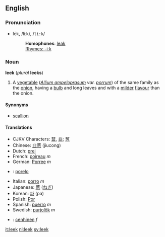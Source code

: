 ==English==
===Pronunciation===
*lēk, /liːk/, /<tt>li:k</tt>/
*:'''Homophones''': [[leak]]
*:[[Rhymes:English:-iːk|Rhymes: -iːk]]

===Noun===
'''leek''' (''plural'' '''leeks''')

#A [[vegetable]] (''[[Allium ampeloprasum]] var. [[porrum]]'') of the same family as the [[onion]], having a [[bulb]] and long leaves and with a [[mild]]er [[flavour]] than the onion.

====Synonyms====
*[[scallion]]

====Translations====
*CJKV Characters: [[韮]], [[韭]]; [[葱]]
*Chinese: [[韭葱]] (jiucong)
*Dutch: [[prei]]
*French: [[poireau]] ''m''
*German: [[Porree]] ''m''
*{{io}} : [[porelo]]
*Italian: [[porro]] ''m''
*Japanese: [[葱]] ([[ねぎ]])
*Korean: [[파]] (pa)
*Polish: [[Por]]
*Spanish: [[puerro]] ''m''
*Swedish: [[purjolök]] ''m''
*{{cy}}: [[cenhinen]] ''f''

[[it:leek]]
[[nl:leek]]
[[sv:leek]]